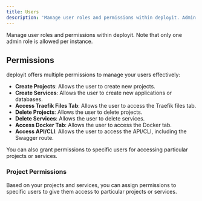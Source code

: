 ---
title: Users
description: 'Manage user roles and permissions within deployit. Admin roles are limited to one per instance.'
---

Manage user roles and permissions within deployit. Note that only one admin role is allowed per instance.

## Permissions

deployit offers multiple permissions to manage your users effectively:

- **Create Projects**: Allows the user to create new projects.
- **Create Services**: Allows the user to create new applications or databases.
- **Access Traefik Files Tab**: Allows the user to access the Traefik files tab.
- **Delete Projects**: Allows the user to delete projects.
- **Delete Services**: Allows the user to delete services.
- **Access Docker Tab**: Allows the user to access the Docker tab.
- **Access API/CLI**: Allows the user to access the API/CLI, including the Swagger route.

You can also grant permissions to specific users for accessing particular projects or services.

### Project Permissions

Based on your projects and services, you can assign permissions to specific users to give them access to particular projects or services.
